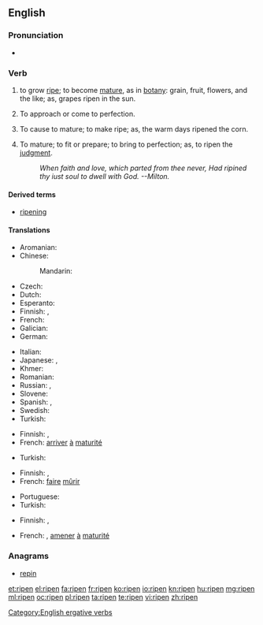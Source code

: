 ==English==
{{wikipedia|Ripening}}

===Pronunciation===
* {{IPA|/ɹaɪpən/|lang=en}}

===Verb===
{{en-verb}}

# {{context|intransitive}} to grow [[ripe]]; to become [[mature]], as in [[botany]]: grain, fruit, flowers, and the like; as, grapes ripen in the sun.
# {{context|intransitive}} To approach or come to perfection.
# {{context|transitive}} To cause to mature; to make ripe; as, the warm days  ripened the corn.
# {{context|transitive}} To mature; to fit or prepare; to bring to perfection; as, to ripen the [[judgment]].
#: ''When faith and love, which parted from thee never,       Had ripined thy iust soul to dwell with God. --Milton.''

====Derived terms====
* [[ripening]]

====Translations====
{{trans-top|to grow ripe}}
* Aromanian: {{t-|rup|coc}}
* Chinese:
*: Mandarin: {{t|cmn|成熟|tr=chéngshú|sc=Hani}}
* Czech: {{t-|cs|zrát}}
* Dutch: {{t+|nl|rijpen}}
* Esperanto: {{t-|eo|maturiĝi}}
* Finnish: {{t+|fi|kypsyä}}, {{t-|fi|tuleentua}}
* French: {{t+|fr|mûrir}}
* Galician: {{t+|gl|madurar}}
* German: {{t-|de|reifen}}
{{trans-mid}}
* Italian: {{t+|it|maturare}}
* Japanese: {{t-|ja|熟す|tr=じゅくす, jukusu|sc=Jpan}}, {{t+|ja|成熟|tr=せいじゅくする, seijuku suru|alt=成熟する|sc=Jpan}}
* Khmer: {{t+|km|ទុំ|tr=tum|sc=Khmr}}
* Romanian: {{t+|ro|coace}}
* Russian: {{t+|ru|созревать|tr=sozrevátʹ|sc=Cyrl}} {{impf}}, {{t+|ru|созреть|tr=sozrétʹ|sc=Cyrl}} {{pf.}}
* Slovene: {{t-|sl|zoreti}}
* Spanish: {{t+|es|madurar}}, {{t-|es|colorear}}
* Swedish: {{t+|sv|mogna}}
* Turkish: {{t+|tr|olgunlaşmak}}
{{trans-bottom}}

{{trans-top|to approach or come to perfection}}
* Finnish: {{t+|fi|valmistua}}, {{t+|fi|kypsyä}}
* French: [[arriver]] [[à]] [[maturité]]
{{trans-mid}}
* Turkish: {{t+|tr|olgunlaşmak}}
{{trans-bottom}}

{{trans-top|to cause to mature; to make ripe}}
* Finnish: {{t-|fi|kypsyttää}}, {{t-|fi|tuleennuttaa}}
* French: [[faire]] [[mûrir]]
{{trans-mid}}
* Portuguese: {{t+|pt|amadurecer}}
* Turkish: {{t+|tr|olgunlaşmak}}
{{trans-bottom}}

{{trans-top|to bring to perfection}}
* Finnish: {{t-|fi|kypsyttää}}, {{t-|fi|kypsytellä}}
{{trans-mid}}
* French: {{t+|fr|mûrir}}, [[amener]] [[à]] [[maturité]]
{{trans-bottom}}

===Anagrams===
* [[repin#English|repin]]

[[Category:English ergative verbs]]

[[et:ripen]]
[[el:ripen]]
[[fa:ripen]]
[[fr:ripen]]
[[ko:ripen]]
[[io:ripen]]
[[kn:ripen]]
[[hu:ripen]]
[[mg:ripen]]
[[ml:ripen]]
[[oc:ripen]]
[[pl:ripen]]
[[ta:ripen]]
[[te:ripen]]
[[vi:ripen]]
[[zh:ripen]]